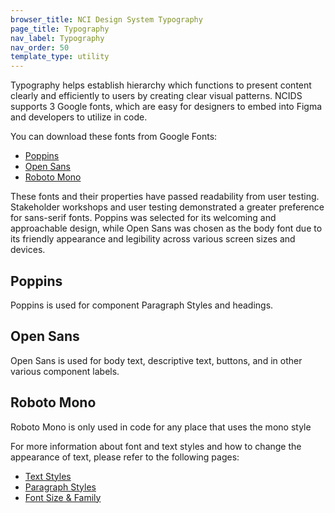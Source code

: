 ```yaml
---
browser_title: NCI Design System Typography
page_title: Typography
nav_label: Typography
nav_order: 50
template_type: utility
---
```


Typography helps establish hierarchy which functions to present content clearly and efficiently to users by creating clear visual patterns. NCIDS supports 3 Google fonts, which are easy for designers to embed into Figma and developers to utilize in code.

You can download these fonts from Google Fonts:

- [Poppins](https://fonts.google.com/specimen/Poppins)
- [Open Sans](https://fonts.google.com/specimen/Open+Sans)
- [Roboto Mono](https://fonts.google.com/specimen/Roboto+Mono)

These fonts and their properties have passed readability from user testing. Stakeholder workshops and user testing demonstrated a greater preference for sans-serif fonts. Poppins was selected for its welcoming and approachable design, while Open Sans was chosen as the body font due to its friendly appearance and legibility across various screen sizes and devices.

## Poppins

Poppins is used for component Paragraph Styles and headings.

## Open Sans

Open Sans is used for body text, descriptive text, buttons, and in other various component labels.

## Roboto Mono

Roboto Mono is only used in code for any place that uses the mono style

For more information about font and text styles and how to change the appearance of text, please refer to the following pages:

- [Text Styles](/foundations/typography/text-styles)
- [Paragraph Styles](/foundations/typography/paragraph-styles)
- [Font Size & Family](/foundations/typography/fonts)
